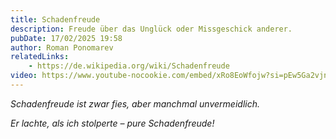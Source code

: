```yaml
---
title: Schadenfreude
description: Freude über das Unglück oder Missgeschick anderer.
pubDate: 17/02/2025 19:58
author: Roman Ponomarev
relatedLinks:
    - https://de.wikipedia.org/wiki/Schadenfreude
video: https://www.youtube-nocookie.com/embed/xRo8EoWfojw?si=pEw5Ga2vjn4sGQ7w&amp;start=814
---
```


_Schadenfreude ist zwar fies, aber manchmal unvermeidlich._

_Er lachte, als ich stolperte – pure Schadenfreude!_
